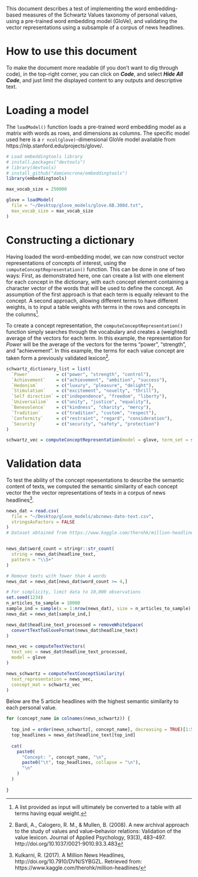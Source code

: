 This document describes a test of implementing the word embedding-based measures of the Schwartz Values taxonomy of personal values, using a pre-trained word embedding model (GloVe), and validating the vector representations using a subsample of a corpus of news headlines.

# How to use this document

To make the document more readable (if you don't want to dig through code), in the top-right corner, you can click on _**Code**_, and select _**Hide All Code**_, and just limit the displayed content to any outputs and descriptive text.

# Loading a model

The `loadModel()` function loads a pre-trained word embedding model as a matrix with words as rows, and dimensions as columns. The specific model used here is a `r ncol(glove)`-dimensional GloVe model available from https://nlp.stanford.edu/projects/glove/.

```r

# Load embeddingtools library
# install.packages("devtools")
# library(devtools)
# install_github("damiencrone/embeddingtools")
library(embeddingtools)

max_vocab_size = 250000

glove = loadModel(
  file = "~/Desktop/glove_models/glove.6B.300d.txt",
  max_vocab_size = max_vocab_size
)

```

# Constructing a dictionary

Having loaded the word-embedding model, we can now construct vector representations of concepts of interest, using the `computeConceptRepresentation()` function. This can be done in one of two ways: First, as demonstrated here, one can create a list with one element for each concept in the dictionary, with each concept element containing a character vector of the words that will be used to define the concept. An assumption of the first approach is that each term is equally relevant to the concept. A second approach, allowing different terms to have different weights, is to input a table weights with terms in the rows and concepts in the columns[^1].

To create a concept representation, the `computeConceptRepresentation()` function simply searches through the vocabulary and creates a (weighted) average of the vectors for each term. In this example, the representation for *Power* will be the average of the vectors for the terms "power", "strength", and "achievement". In this example, the terms for each value concept are taken form a previously validated lexicon[^2].

[^1]:A list provided as input will ultimately be converted to a table with all terms having equal weight.

[^2]:Bardi, A., Calogero, R. M., & Mullen, B. (2008). A new archival approach to the study of values and value--behavior relations: Validation of the value lexicon. Journal of Applied Psychology, 93(3), 483–497. http://doi.org/10.1037/0021-9010.93.3.483

```r

schwartz_dictionary_list = list(
  `Power`          = c("power", "strength", "control"),
  `Achievement`    = c("achievement", "ambition", "success"),
  `Hedonism`       = c("luxury", "pleasure", "delight"),
  `Stimulation`    = c("excitement", "novelty", "thrill"),
  `Self direction` = c("independence", "freedom", "liberty"),
  `Universalism`   = c("unity", "justice", "equality"),
  `Benevolence`    = c("kindness", "charity", "mercy"),
  `Tradition`      = c("tradition", "custom", "respect"),
  `Conformity`     = c("restraint", "regard", "consideration"),
  `Security`       = c("security", "safety", "protection")
)

schwartz_vec = computeConceptRepresentation(model = glove, term_set = schwartz_dictionary_list)

```

# Validation data

To test the ability of the concept repesentations to describe the semantic content of texts, we computed the semantic similarity of each concept vector the the vector representations of texts in a corpus of news headlines[^3].

[^3]:Kulkarni, R. (2017). A Million News Headlines,
http://doi.org/10.7910/DVN/SYBGZL. Retrieved from:
https://www.kaggle.com/therohk/million-headlines/

```r

news_dat = read.csv(
  file = "~/Desktop/glove_models/abcnews-date-text.csv",
  stringsAsFactors = FALSE
)
# Dataset obtained from https://www.kaggle.com/therohk/million-headlines/


news_dat$word_count = stringr::str_count(
  string = news_dat$headline_text,
  pattern = "\\S+"
)

# Remove texts with fewer than 4 words
news_dat = news_dat[news_dat$word_count >= 4,]

# For simplicity, limit data to 10,000 observations
set.seed(1234)
n_articles_to_sample = 10000
sample_ind = sample(x = 1:nrow(news_dat), size = n_articles_to_sample)
news_dat = news_dat[sample_ind,]

news_dat$headline_text_processed = removeWhiteSpace(
  convertTextToGloveFormat(news_dat$headline_text)
)

news_vec = computeTextVectors(
  text_vec = news_dat$headline_text_processed,
  model = glove
)

news_schwartz = computeTextConceptSimilarity(
  text_representation = news_vec,
  concept_mat = schwartz_vec
)

```

Below are the 5 article headlines with the highest semantic similarity to each personal value.

```r

for (concept_name in colnames(news_schwartz)) {
  
  top_ind = order(news_schwartz[, concept_name], decreasing = TRUE)[1:5]
  top_headlines = news_dat$headline_text[top_ind]
  
  cat(
    paste0(
      "Concept: ", concept_name, "\n",
      paste0("\t", top_headlines, collapse = "\n"),
      "\n"
    )
  )
  
}

```

